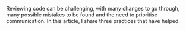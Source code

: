 Reviewing code can be challenging, with many changes to go through, many possible mistakes to be found and the need to prioritise communication. In this article, I share three practices that have helped.